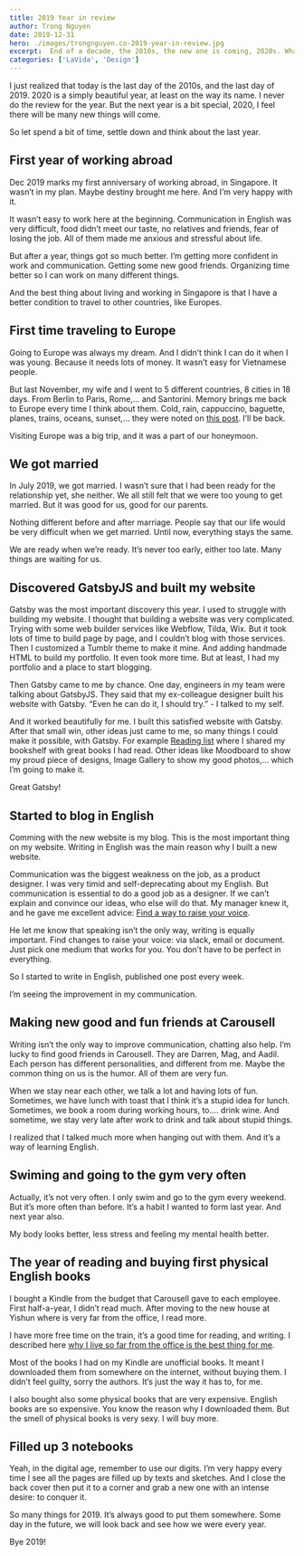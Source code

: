 ```yaml
---
title: 2019 Year in review
author: Trong Nguyen
date: 2019-12-31
hero: ./images/trongnguyen.co-2019-year-in-review.jpg
excerpt:  End of a decade, the 2010s, the new one is coming, 2020s. What had passed last year?
categories: ['LaVida', 'Design']
---
```


I just realized that today is the last day of the 2010s, and the last day of 2019. 2020 is a simply beautiful year, at least on the way its name. I never do the review for the year. But the next year is a bit special, 2020, I feel there will be many new things will come.

So let spend a bit of time, settle down and think about the last year.

## First year of working abroad
Dec 2019 marks my first anniversary of working abroad, in Singapore. It wasn’t in my plan. Maybe destiny brought me here. And I’m very happy with it.

It wasn’t easy to work here at the beginning. Communication in English was very difficult, food didn’t meet our taste, no relatives and friends, fear of losing the job. All of them made me anxious and stressful about life.

But after a year, things got so much better. I’m getting more confident in work and communication. Getting some new good friends. Organizing time better so I can work on many different things.

And the best thing about living and working in Singapore is that I have a better condition to travel to other countries, like Europes.

## First time traveling to Europe
Going to Europe was always my dream. And I didn’t think I can do it when I was young. Because it needs lots of money. It wasn’t easy for Vietnamese people.

But last November, my wife and I went to 5 different countries, 8 cities in 18 days. From Berlin to Paris, Rome,… and Santorini. Memory brings me back to Europe every time I think about them. Cold, rain, cappuccino, baguette, planes, trains, oceans, sunset,… they were noted on [this post](https://trongnguyen.co/our-europe-trip-2019-whole-journey-review). I’ll be back.

Visiting Europe was a big trip, and it was a part of our honeymoon.

## We got married
In July 2019, we got married. I wasn’t sure that I had been ready for the relationship yet, she neither. We all still felt that we were too young to get married. But it was good for us, good for our parents.

Nothing different before and after marriage. People say that our life would be very difficult when we get married. Until now, everything stays the same.

We are ready when we’re ready. It’s never too early, either too late. Many things are waiting for us.

## Discovered GatsbyJS and built my website
Gatsby was the most important discovery this year. I used to struggle with building my website. I thought that building a website was very complicated. Trying with some web builder services like Webflow, Tilda, Wix. But it took lots of time to build page by page, and I couldn’t blog with those services. Then I customized a Tumblr theme to make it mine. And adding handmade HTML to build my portfolio. It even took more time. But at least, I had my portfolio and a place to start blogging.

Then Gatsby came to me by chance. One day, engineers in my team were talking about GatsbyJS. They said that my ex-colleague designer built his website with Gatsby. “Even he can do it, I should try.” - I talked to my self.

And it worked beautifully for me. I built this satisfied website with Gatsby. After that small win, other ideas just came to me, so many things I could make it possible, with Gatsby. For example [Reading list](https://trongnguyen.co/books-for-product-designers) where I shared my bookshelf with great books I had read. Other ideas like Moodboard to show my proud piece of designs, Image Gallery to show my good photos,… which I’m going to make it.

Great Gatsby!

## Started to blog in English
Comming with the new website is my blog. This is the most important thing on my website. Writing in English was the main reason why I built a new website.

Communication was the biggest weakness on the job, as a product designer. I was very timid and self-deprecating about my English. But communication is essential to do a good job as a designer. If we can’t explain and convince our ideas, who else will do that. My manager knew it, and he gave me excellent advice: [Find a way to raise your voice](https://trongnguyen.co/find-a-way-to-raise-your-voice).

He let me know that speaking isn’t the only way, writing is equally important. Find changes to raise your voice: via slack, email or document. Just pick one medium that works for you. You don’t have to be perfect in everything.

So I started to write in English, published one post every week.

I’m seeing the improvement in my communication.


## Making new good and fun friends at Carousell
Writing isn’t the only way to improve communication, chatting also help. I’m lucky to find good friends in Carousell. They are Darren, Mag, and Aadil. Each person has different personalities, and different from me. Maybe the common thing on us is the humor. All of them are very fun.

When we stay near each other, we talk a lot and having lots of fun. Sometimes, we have lunch with toast that I think it’s a stupid idea for lunch. Sometimes, we book a room during working hours, to…. drink wine. And sometime, we stay very late after work to drink and talk about stupid things.

I realized that I talked much more when hanging out with them. And it’s a way of learning English.

## Swiming and going to the gym very often
Actually, it’s not very often. I only swim and go to the gym every weekend. But it’s more often than before. It’s a habit I wanted to form last year. And next year also.

My body looks better, less stress and feeling my mental health better.

## The year of reading and buying first physical English books
I bought a Kindle from the budget that Carousell gave to each employee. First half-a-year, I didn’t read much. After moving to the new house at Yishun where is very far from the office, I read more.

I have more free time on the train, it’s a good time for reading, and writing. I described here [why I live so far from the office is the best thing for me](https://trongnguyen.co/why-i-live-so-far-from-the-office).

Most of the books I had on my Kindle are unofficial books. It meant I downloaded them from somewhere on the internet, without buying them. I didn’t feel guilty, sorry the authors. It’s just the way it has to, for me.

I also bought also some physical books that are very expensive. English books are so expensive. You know the reason why I downloaded them. But the smell of physical books is very sexy. I will buy more.


## Filled up 3 notebooks
Yeah, in the digital age, remember to use our digits. I’m very happy every time I see all the pages are filled up by texts and sketches. And I close the back cover then put it to a corner and grab a new one with an intense desire: to conquer it.


So many things for 2019. It’s always good to put them somewhere. Some day in the future, we will look back and see how we were every year.

Bye 2019!